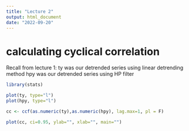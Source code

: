 ```yaml
---
title: "Lecture 2"
output: html_document
date: "2022-09-20"
---
```


# calculating cyclical correlation 


Recall from lecture 1: ty was our detrended series using linear
detrending method hpy was our detrended series using HP filter

```r
library(stats)

plot(ty, type="l")
plot(hpy, type="l")
```

```r
cc <- ccf(as.numeric(ty),as.numeric(hpy), lag.max=1, pl = F)
```

```r
plot(cc, ci=0.95, ylab="", xlab="", main="") 
```

